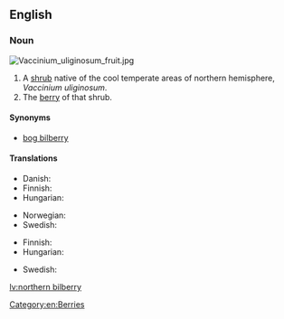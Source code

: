 {{wikipedia|vaccinium uliginosum}}
==English==

===Noun===
[[File:Vaccinium_uliginosum_fruit.jpg|thumb|right]]
{{en-noun|sg=[[northern]] [[bilberry]]|northern bilberries}}

# A [[shrub]] native of the cool temperate areas of northern hemisphere, ''Vaccinium uliginosum''.
# The [[berry]] of that shrub.

====Synonyms====
* [[bog bilberry]]

====Translations====
{{trans-top|shrub}}
* Danish: {{t|da|mose-bølle}}
* Finnish: {{t-|fi|juolukka}}
* Hungarian: {{t|hu|hamvas áfonya}}
{{trans-mid}}
* Norwegian: {{t|no|blokkebær|n}}
* Swedish: {{t+|sv|odon|n}}
{{trans-bottom}}

{{trans-top|berry}}
* Finnish: {{t-|fi|juolukka}}
* Hungarian: {{t|hu|hamvas áfonya}}
{{trans-mid}}
* Swedish: {{t+|sv|odon|n}}
{{trans-bottom}}

[[Category:en:Berries]]

[[lv:northern bilberry]]